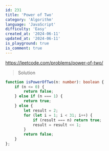 ```yaml
---
id: 231
title: 'Power of Two'
category: 'Algorithm'
language: 'JavaScript'
difficulty: 'Easy'
created_at: '2024-06-11'
updated_at: '2024-06-11'
is_playground: true
is_comment: true
---
```

https://leetcode.com/problems/power-of-two/



> Solution

``` typescript
function isPowerOfTwo(n: number): boolean {
    if (n <= 0) {
        return false;
    } else if (n === 1) {
        return true;
    } else {
        let result = 2;
        for (let i = 1; i < 31; i++) {
            if (result === n) return true;
            result = result << 1;
        }
        return false;
    }
};
```
